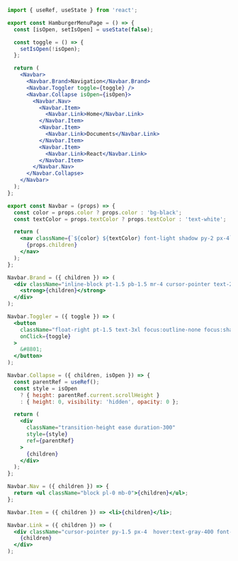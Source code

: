 ```jsx
import { useRef, useState } from 'react';

export const HamburgerMenuPage = () => {
  const [isOpen, setIsOpen] = useState(false);

  const toggle = () => {
    setIsOpen(!isOpen);
  };

  return (
    <Navbar>
      <Navbar.Brand>Navigation</Navbar.Brand>
      <Navbar.Toggler toggle={toggle} />
      <Navbar.Collapse isOpen={isOpen}>
        <Navbar.Nav>
          <Navbar.Item>
            <Navbar.Link>Home</Navbar.Link>
          </Navbar.Item>
          <Navbar.Item>
            <Navbar.Link>Documents</Navbar.Link>
          </Navbar.Item>
          <Navbar.Item>
            <Navbar.Link>React</Navbar.Link>
          </Navbar.Item>
        </Navbar.Nav>
      </Navbar.Collapse>
    </Navbar>
  );
};

export const Navbar = (props) => {
  const color = props.color ? props.color : 'bg-black';
  const textColor = props.textColor ? props.textColor : 'text-white';

  return (
    <nav className={`${color} ${textColor} font-light shadow py-2 px-4`}>
      {props.children}
    </nav>
  );
};

Navbar.Brand = ({ children }) => (
  <div className="inline-block pt-1.5 pb-1.5 mr-4 cursor-pointer text-2xl font-bold whitespace-nowrap hover:text-gray-400">
    <strong>{children}</strong>
  </div>
);

Navbar.Toggler = ({ toggle }) => (
  <button
    className="float-right pt-1.5 text-3xl focus:outline-none focus:shadow"
    onClick={toggle}
  >
    &#8801;
  </button>
);

Navbar.Collapse = ({ children, isOpen }) => {
  const parentRef = useRef();
  const style = isOpen
    ? { height: parentRef.current.scrollHeight }
    : { height: 0, visibility: 'hidden', opacity: 0 };

  return (
    <div
      className="transition-height ease duration-300"
      style={style}
      ref={parentRef}
    >
      {children}
    </div>
  );
};

Navbar.Nav = ({ children }) => {
  return <ul className="block pl-0 mb-0">{children}</ul>;
};

Navbar.Item = ({ children }) => <li>{children}</li>;

Navbar.Link = ({ children }) => (
  <div className="cursor-pointer py-1.5 px-4  hover:text-gray-400 font-medium">
    {children}
  </div>
);
```
